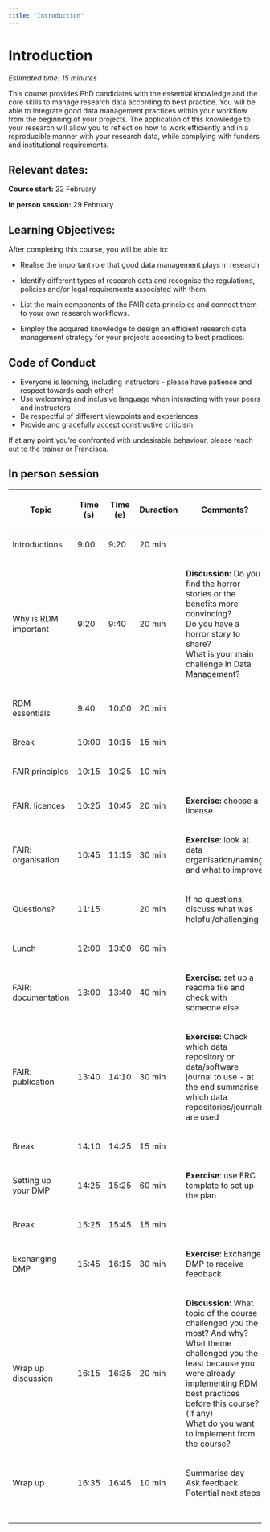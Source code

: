 ```yaml
---
title: "Introduction"
---
```


# Introduction {#intro}

*Estimated time: 15 minutes*

This course provides PhD candidates with the essential knowledge and the core skills to manage research data according to best practice. You will be able to integrate good data management practices within your workflow from the beginning of your projects. The application of this knowledge to your research will allow you to reflect on how to work efficiently and in a reproducible manner with your research data, while complying with funders and institutional requirements.

## Relevant dates:

**Course start:** 22 February

**In person session:** 29 February

## Learning Objectives:

After completing this course, you will be able to:

-   Realise the important role that good data management plays in research

-   Identify different types of research data and recognise the regulations, policies and/or legal requirements associated with them.

-   List the main components of the FAIR data principles and connect them to your own research workflows.

-   Employ the acquired knowledge to design an efficient research data management strategy for your projects according to best practices.

## Code of Conduct

-   Everyone is learning, including instructors - please have patience and respect towards each other!
-   Use welcoming and inclusive language when interacting with your peers and instructors
-   Be respectful of different viewpoints and experiences
-   Provide and gracefully accept constructive criticism

If at any point you're confronted with undesirable behaviour, please reach out to the trainer or Francisca.

## In person session

<table>
<thead>
<tr class="header">
<th><p>Topic</p></th>
<th><p>Time (s)</p></th>
<th><p>Time (e)</p></th>
<th><p>Duraction</p></th>
<th><p>Comments?</p></th>
<th><p></p></th>
<th><p></p></th>
<th><p></p></th>
<th><p></p></th>
<th><p></p></th>
</tr>
</thead>
<tbody>
<tr class="odd">
<td><p>Introductions</p></td>
<td><p>9:00</p></td>
<td><p>9:20</p></td>
<td><p>20 min</p></td>
<td></td>
<td></td>
<td></td>
<td></td>
<td></td>
<td></td>
</tr>
<tr class="even">
<td><p>Why is RDM important</p></td>
<td><p>9:20</p></td>
<td><p>9:40</p></td>
<td><p>20 min</p></td>
<td><p><strong>Discussion:</strong> Do you find the horror stories or the benefits more convincing? <br />
Do you have a horror story to share?<br />
What is your main challenge in Data Management?</p></td>
<td></td>
<td></td>
<td></td>
<td></td>
<td></td>
</tr>
<tr class="odd">
<td><p>RDM essentials</p></td>
<td><p>9:40</p></td>
<td><p>10:00</p></td>
<td><p>20 min</p></td>
<td></td>
<td></td>
<td></td>
<td></td>
<td></td>
<td></td>
</tr>
<tr class="even">
<td><p>Break</p></td>
<td><p>10:00</p></td>
<td><p>10:15</p></td>
<td><p>15 min</p></td>
<td></td>
<td></td>
<td></td>
<td></td>
<td></td>
<td></td>
</tr>
<tr class="odd">
<td><p>FAIR principles</p></td>
<td><p>10:15</p></td>
<td><p>10:25</p></td>
<td><p>10 min</p></td>
<td></td>
<td></td>
<td></td>
<td></td>
<td></td>
<td></td>
</tr>
<tr class="even">
<td><p>FAIR: licences</p></td>
<td><p>10:25</p></td>
<td><p>10:45</p></td>
<td><p>20 min</p></td>
<td><p><strong>Exercise:</strong> choose a license</p></td>
<td></td>
<td></td>
<td></td>
<td></td>
<td></td>
</tr>
<tr class="odd">
<td><p>FAIR: organisation</p></td>
<td><p>10:45</p></td>
<td><p>11:15</p></td>
<td><p>30 min</p></td>
<td><p><strong>Exercise</strong>: look at data organisation/naming and what to improve</p></td>
<td></td>
<td></td>
<td></td>
<td></td>
<td></td>
</tr>
<tr class="even">
<td><p>Questions?</p></td>
<td><p>11:15</p></td>
<td></td>
<td><p>20 min</p></td>
<td><p>If no questions, discuss what was helpful/challenging</p></td>
<td></td>
<td></td>
<td></td>
<td></td>
<td></td>
</tr>
<tr class="odd">
<td><p>Lunch</p></td>
<td><p>12:00</p></td>
<td><p>13:00</p></td>
<td><p>60 min</p></td>
<td></td>
<td></td>
<td></td>
<td></td>
<td></td>
<td></td>
</tr>
<tr class="even">
<td><p>FAIR: documentation</p></td>
<td><p>13:00</p></td>
<td><p>13:40</p></td>
<td><p>40 min</p></td>
<td><p><strong>Exercise:</strong> set up a readme file and check with someone else</p></td>
<td></td>
<td></td>
<td></td>
<td></td>
<td></td>
</tr>
<tr class="odd">
<td><p>FAIR: publication</p></td>
<td><p>13:40</p></td>
<td><p>14:10</p></td>
<td><p>30 min</p></td>
<td><p><strong>Exercise:</strong> Check which data repository or data/software journal to use - at the end summarise which data repositories/journals are used</p></td>
<td></td>
<td></td>
<td></td>
<td></td>
<td></td>
</tr>
<tr class="even">
<td><p>Break</p></td>
<td><p>14:10</p></td>
<td><p>14:25</p></td>
<td><p>15 min</p></td>
<td></td>
<td></td>
<td></td>
<td></td>
<td></td>
<td></td>
</tr>
<tr class="odd">
<td><p>Setting up your DMP</p></td>
<td><p>14:25</p></td>
<td><p>15:25</p></td>
<td><p>60 min</p></td>
<td><p><strong>Exercise</strong>: use ERC template to set up the plan</p></td>
<td></td>
<td></td>
<td></td>
<td></td>
<td></td>
</tr>
<tr class="even">
<td><p>Break</p></td>
<td><p>15:25</p></td>
<td><p>15:45</p></td>
<td><p>15 min</p></td>
<td></td>
<td></td>
<td></td>
<td></td>
<td></td>
<td></td>
</tr>
<tr class="odd">
<td><p>Exchanging DMP</p></td>
<td><p>15:45</p></td>
<td><p>16:15</p></td>
<td><p>30 min</p></td>
<td><p><strong>Exercise:</strong> Exchange DMP to receive feedback</p></td>
<td></td>
<td></td>
<td></td>
<td></td>
<td></td>
</tr>
<tr class="even">
<td><p>Wrap up discussion</p></td>
<td><p>16:15</p></td>
<td><p>16:35</p></td>
<td><p>20 min</p></td>
<td><p><strong>Discussion:</strong> What topic of the course challenged you the most? And why?<br />
What theme challenged you the least because you were already implementing RDM best practices before this course? (If any)<br />
What do you want to implement from the course?</p></td>
<td></td>
<td></td>
<td></td>
<td></td>
<td></td>
</tr>
<tr class="odd">
<td><p>Wrap up</p></td>
<td><p>16:35</p></td>
<td><p>16:45</p></td>
<td><p>10 min</p></td>
<td><p>Summarise day<br />
Ask feedback<br />
Potential next steps</p></td>
<td></td>
<td></td>
<td></td>
<td></td>
<td></td>
</tr>
<tr class="even">
<td></td>
<td></td>
<td></td>
<td></td>
<td></td>
<td></td>
<td></td>
<td></td>
<td></td>
<td></td>
</tr>
<tr class="odd">
<td></td>
<td></td>
<td></td>
<td></td>
<td></td>
<td></td>
<td></td>
<td></td>
<td></td>
<td></td>
</tr>
<tr class="even">
<td></td>
<td></td>
<td></td>
<td></td>
<td></td>
<td></td>
<td></td>
<td></td>
<td></td>
<td></td>
</tr>
<tr class="odd">
<td></td>
<td></td>
<td></td>
<td></td>
<td></td>
<td></td>
<td></td>
<td></td>
<td></td>
<td></td>
</tr>
<tr class="even">
<td></td>
<td></td>
<td></td>
<td></td>
<td></td>
<td></td>
<td></td>
<td></td>
<td></td>
<td></td>
</tr>
</tbody>
</table>
